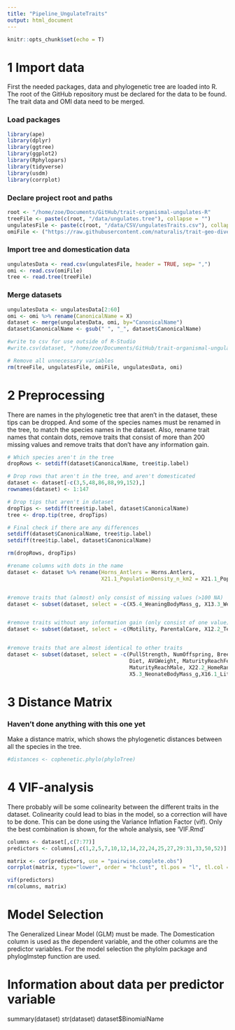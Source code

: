 ```yaml
---
title: "Pipeline_UngulateTraits"
output: html_document
---
```


```r
knitr::opts_chunk$set(echo = T)
```

# 1 Import data

First the needed packages, data and phylogenetic tree are loaded into R. The root of the
GitHub repository must be declared for the data to be found. The trait data and OMI data 
need to be merged.

### Load packages
```r
library(ape)
library(dplyr)
library(ggtree)
library(ggplot2)
library(Rphylopars)
library(tidyverse)
library(usdm)
library(corrplot)
```

### Declare project root and paths
```r
root <- "/home/zoe/Documents/GitHub/trait-organismal-ungulates-R"
treeFile <- paste(c(root, "/data/ungulates.tree"), collapse = "")
ungulatesFile <- paste(c(root, "/data/CSV/ungulatesTraits.csv"), collapse = "")
omiFile <- ("https://raw.githubusercontent.com/naturalis/trait-geo-diverse-ungulates/master/results/OMI/niche_traits.csv")
```

### Import tree and domestication data
```r
ungulatesData <- read.csv(ungulatesFile, header = TRUE, sep= ",")
omi <- read.csv(omiFile)
tree <- read.tree(treeFile)
```

### Merge datasets
```r
ungulatesData <- ungulatesData[2:60]
omi <- omi %>% rename(CanonicalName = X)
dataset <- merge(ungulatesData, omi, by="CanonicalName")
dataset$CanonicalName <- gsub(" ", "_", dataset$CanonicalName)

#write to csv for use outside of R-Studio
#write.csv(dataset, "/home/zoe/Documents/GitHub/trait-organismal-ungulates-R/mergedData.csv", row.names=FALSE)

# Remove all unnecessary variables 
rm(treeFile, ungulatesFile, omiFile, ungulatesData, omi)
```


# 2 Preprocessing

There are names in the phylogenetic tree that aren't in the dataset, these tips can be
dropped. And some of the species names must be renamed in the tree, to match the species names in the dataset. 
Also, rename trait names that contain dots, remove traits that consist of more than 
200 missing values and remove traits that don't have any information gain.

```r
# Which species aren't in the tree
dropRows <- setdiff(dataset$CanonicalName, tree$tip.label)

# Drop rows that aren't in the tree, and aren't domesticated
dataset <- dataset[-c(3,5,48,86,88,99,152),]
rownames(dataset) <- 1:147

# Drop tips that aren't in dataset
dropTips <- setdiff(tree$tip.label, dataset$CanonicalName)
tree <- drop.tip(tree, dropTips)

# Final check if there are any differences
setdiff(dataset$CanonicalName, tree$tip.label)
setdiff(tree$tip.label, dataset$CanonicalName)

rm(dropRows, dropTips)
```


```r
#rename columns with dots in the name
dataset <- dataset %>% rename(Horns_Antlers = Horns.Antlers,
                              X21.1_PopulationDensity_n_km2 = X21.1_PopulationDensity_n.km2)


#remove traits that (almost) only consist of missing values (>100 NA)
dataset <- subset(dataset, select = -c(X5.4_WeaningBodyMass_g, X13.3_WeaningHeadBodyLen_mm, X13.2_NeonateHeadBodyLen_mm, X18.1_BasalMetRate_mLO2hr, X5.2_BasalMetRateMass_g, X2.1_AgeatEyeOpening_d, X8.1_AdultForearmLen_mm, X10.1_PopulationGrpSize))


#remove traits without any information gain (only consist of one value)
dataset <- subset(dataset, select = -c(Motility, ParentalCare, X12.2_Terrestriality))


#remove traits that are almost identical to other traits
dataset <- subset(dataset, select = -c(PullStrength, NumOffspring, BreedingInterval, 
                                       Diet, AVGWeight, MaturityReachFemale,
                                       MaturityReachMale, X22.2_HomeRange_Indiv_km2,
                                       X5.3_NeonateBodyMass_g,X16.1_LittersPerYear,X7.1_DispersalAge_d))


```


# 3 Distance Matrix
### Haven't done anything with this one yet
Make a distance matrix, which shows the phylogenetic distances between all the species in 
the tree.

```r
#distances <- cophenetic.phylo(phyloTree)
```


# 4 VIF-analysis

There probably will be some colinearity between the different traits in the dataset. 
Colinearity could lead to bias in the model, so a correction will have to be done. This can be done using
the Variance Inflation Factor (vif). Only the best combination is shown, for the whole analysis, see 'VIF.Rmd'

```r
columns <- dataset[,c(7:77)]
predictors <- columns[,c(1,2,5,7,10,12,14,22,24,25,27,29:31,33,50,52)]

matrix <- cor(predictors, use = "pairwise.complete.obs")
corrplot(matrix, type="lower", order = "hclust", tl.pos = "l", tl.col = "black", tl.cex = 0.7)

vif(predictors)
rm(columns, matrix)
```


# Model Selection

The Generalized Linear Model (GLM) must be made. The Domestication column is used as the dependent 
variable, and the other columns are the predictor variables. For the model selection the phylolm package 
and phyloglmstep function are used.




# Information about data per predictor variable
summary(dataset)
str(dataset)
dataset$BinomialName
